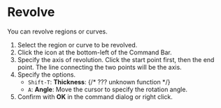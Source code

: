 
# Revolve

You can revolve regions or curves.

<Reference shortcut="" command="Revolve" button="" />

1. Select the region or curve to be revolved.
2. Click the icon at the bottom-left of the Command Bar.
3. Specify the axis of revolution. Click the start point first, then the end point. The line connecting the two points will be the axis.
4. Specify the options.
   - `Shift-T`: **Thickness**: {/* ??? unknown function */}
   - `A`: **Angle**: Move the cursor to specify the rotation angle.
5. Confirm with **OK** in the command dialog or right click.
